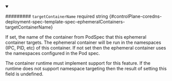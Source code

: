 
<details className="config-field" data-expandable="false" open>
<summary>

######### `targetContainerName` <span className="config-field-required" data-required="false">required</span> <span className="config-field-type">string</span> <span className="config-field-default"></span> <span className="config-field-enum"></span> {#controlPlane-coredns-deployment-spec-template-spec-ephemeralContainers-targetContainerName}

If set, the name of the container from PodSpec that this ephemeral container targets.
The ephemeral container will be run in the namespaces (IPC, PID, etc) of this container.
If not set then the ephemeral container uses the namespaces configured in the Pod spec.

The container runtime must implement support for this feature. If the runtime does not
support namespace targeting then the result of setting this field is undefined.

</summary>



</details>
